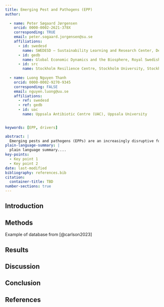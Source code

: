 ```yaml
---
title: Emerging Pest and Pathogens (EPP)
author:
  
  - name: Peter Søgaard Jørgensen
    orcid: 0000-0002-2621-378X
    corresponding: TRUE
    email: peter.sogaard.jorgensen@su.se
    affiliations:
      - id: swedesd
        name: SWEDESD – Sustainability Learning and Research Center, Department of Women’s and Children’s Health, Uppsala University, Uppsala, Sweden
      - id: gedb
        name: Global Economic Dynamics and the Biosphere, Royal Swedish Academy of Sciences, Stockholm, Sweden    
      - id: src
        name: Stockholm Resilience Centre, Stockholm University, Stockholm, Sweden  
  
  - name: Luong Nguyen Thanh
    orcid: 0000-0002-9270-9345
    corresponding: FALSE
    email: nguyen.luong@uu.se
    affiliations:
      - ref: swedesd
      - ref: gedb
      - id: uac
        name: Uppsala Antibiotic Centre (UAC), Uppsala University

  
keywords: [EPP, drivers]

abstract: |
  Emerging pests and pathogens (EPPs) are an increasingly disruptive force to human society that can cause large social and ecological changes far beyond their initial site of emergence. Three forces contribute to this growing challenge now and in the foreseeable future: first, potential EPPs are more likely to come in to first contact with human habitats as human land use expands. Second, denser human trade and travel networks mean that EPPs are more likely to emerge in new regions. Third, human technology, such as biocidal agents, increases risks for re-emergence. Understanding how EPPs cascade across scales in social-ecological systems is therefore an urgent priority, but no formal approach currently exists for analysing the ripple effects at scale, from their seeding to their lasting societal imprints. This project aims to fill this gap in sustainability science for society.
plain-language-summary: |
  plain language summary....
key-points:
  - Key point 1
  - Key point 2
date: last-modified
bibliography: references.bib
citation:
  container-title: TBD
number-sections: true
---
```


## Introduction {#sec-introduction}

## Methods {#sec-methods}

Example of database from [@carlson2023]

## Results {#sec-results}

## Discussion {#sec-discussion}

## Conclusion {#sec-conclusion}

## References {#sec-reference}

::: {#refs}
:::

